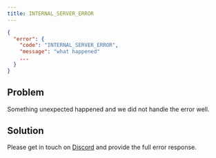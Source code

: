 ```yaml
---
title: INTERNAL_SERVER_ERROR
---
```


```json JSON response
{
  "error": {
    "code": "INTERNAL_SERVER_ERROR",
    "message": "what happened"
    ...
  }
}
```

## Problem

Something unexpected happened and we did not handle the error well.

## Solution

Please get in touch on [Discord](https://unkey.dev/discord) and provide the full error response.
